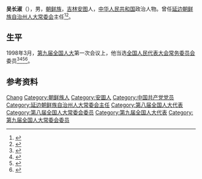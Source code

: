 '''吴长淑'''（{{bd|1936年|11月|}}），男，[[朝鲜族|朝鲜族]]，[[吉林|吉林]][[安图|安图]]人，[[中华人民共和国|中华人民共和国]]政治人物。曾任[[延边朝鲜族自治州人大常委会|延边朝鲜族自治州人大常委会]]主任<ref>{{Cite book|title=中华人民共和国职官志|author=何虎生, 李耀东, 向常福主编|publisher=中国社会出版社|year=2003|isbn=9787800883934|location=北京|pages=}}</ref><ref>{{Cite book|title=全国人大常务委员会名录|author=尹中卿主编|publisher=解放军出版社|year=1995|isbn=7506527170|location=北京|pages=}}</ref>。

== 生平 ==
1998年3月，[[第九届全国人民代表大会|第九届全国人大]]第一次会议上，他当选[[全国人民代表大会常务委员会|全国人民代表大会常务委员会]]委员<ref>{{Cite book|title=新中国50年 中|last=韩泰华主编|publisher=[[红旗出版社|红旗出版社]]|year=1999.11|isbn=7-5051-0423-3|location=北京|pages=897}}</ref><ref>{{Cite book|title=第九届全国人民代表大会及其常务委员会会议大事记 1998．3-2003．2|last=全国人大常委会办公厅秘书一局编|publisher=[[中国民主法制出版社|中国民主法制出版社]]|year=2004.01|isbn=7-80078-793-1|location=北京|pages=405}}</ref><ref>{{Cite book|title=中华人民共和国年鉴 1998 总第18期|last=中华人民共和国年鉴编辑部编辑|publisher=[[中国年鉴社|中国年鉴社]]|year=1999.01|isbn=7-80056-903-9|location=|pages=41}}</ref><ref>{{Cite book|title=中华人民共和国通鉴|last=龙德，蔡翔主编|publisher=[[辽宁人民出版社|辽宁人民出版社]]|year=2000.12|isbn=7-205-04473-1|location=沈阳|pages=1832}}</ref>。

== 参考资料 ==
{{reflist}}

{{Authority control}}
{{DEFAULTSORT:Wu吴}}
[[Category:吴姓|Chang]]
[[Category:朝鲜族人|Category:朝鲜族人]]
[[Category:安圖人|Category:安圖人]]
[[Category:中国共产党党员|Category:中国共产党党员]]
[[Category:延边朝鲜族自治州人大常委会主任|Category:延边朝鲜族自治州人大常委会主任]]
[[Category:第八届全国人大代表|Category:第八届全国人大代表]]
[[Category:第八届全国人大常委会委员|Category:第八届全国人大常委会委员]]
[[Category:第九届全国人大代表|Category:第九届全国人大代表]]
[[Category:第九届全国人大常委会委员|Category:第九届全国人大常委会委员]]

{{中国人物小作品}}